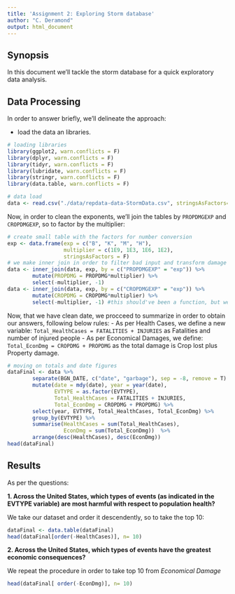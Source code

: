 ```yaml
---
title: 'Assignment 2: Exploring Storm database'
author: "C. Deramond"
output: html_document
---
```


## Synopsis

In this document we'll tackle the storm database for a quick exploratory data analysis. 


## Data Processing

In order to answer briefly, we'll delineate the approach:

- load the data an libraries.

```r
# loading libraries
library(ggplot2, warn.conflicts = F)
library(dplyr, warn.conflicts = F)
library(tidyr, warn.conflicts = F)
library(lubridate, warn.conflicts = F)
library(stringr, warn.conflicts = F)
library(data.table, warn.conflicts = F)

# data load
data <- read.csv("./data/repdata-data-StormData.csv", stringsAsFactors=FALSE)
```

Now, in order to clean the exponents, we'll join the tables by `PROPDMGEXP` and `CROPDMGEXP`, so to factor by the multiplier:


```r
# create small table with the factors for number conversion
exp <- data.frame(exp = c("B", "K", "M", "H"), 
                  multiplier = c(1E9, 1E3, 1E6, 1E2), 
                  stringsAsFactors = F)
# we make inner join in order to filter bad input and transform damage to real number
data <- inner_join(data, exp, by = c("PROPDMGEXP" = "exp")) %>%
        mutate(PROPDMG = PROPDMG*multiplier) %>%
        select(-multiplier, -1)
data <- inner_join(data, exp, by = c("CROPDMGEXP" = "exp")) %>%
        mutate(CROPDMG = CROPDMG*multiplier) %>%
        select(-multiplier, -1) #this should've been a function, but well...
```


Now, that we have clean date, we procceed to summarize in order to obtain our answers, following below rules:
- As per Health Cases, we define a new variable: `Total_HealthCases = FATALITIES + INJURIES` as Fatalities and number of injured people
- As per Economical Damages, we define: `Total_EconDmg = CROPDMG + PROPDMG` as the total damage is Crop lost plus Property damage.


```r
# moving on totals and date figures
dataFinal <- data %>%
        separate(BGN_DATE, c("date", "garbage"), sep = -8, remove = T) %>%
        mutate(date = mdy(date), year = year(date),
               EVTYPE = as.factor(EVTYPE),
               Total_HealthCases = FATALITIES + INJURIES, 
               Total_EconDmg = CROPDMG + PROPDMG) %>%
        select(year, EVTYPE, Total_HealthCases, Total_EconDmg) %>%
        group_by(EVTYPE) %>%
        summarise(HealthCases = sum(Total_HealthCases), 
                  EconDmg = sum(Total_EconDmg))  %>%
        arrange(desc(HealthCases), desc(EconDmg))
head(dataFinal)
```



## Results

As per the questions:

**1. Across the United States, which types of events (as indicated in the EVTYPE variable) are most harmful with respect to population health?**


We take our dataset and order it descendently, so to take the top 10: 
```r
dataFinal <- data.table(dataFinal)
head(dataFinal[order(-HealthCases)], n= 10)

```



**2. Across the United States, which types of events have the greatest economic consequences?**

We repeat the procedure in order to take top 10 from *Economical Damage*

```r
head(dataFinal[ order(-EconDmg)], n= 10)

```

